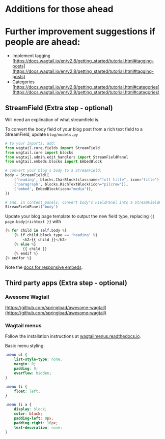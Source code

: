 # Additions for those ahead

# Further improvement suggestions if people are ahead:

- Implement tagging [https://docs.wagtail.io/en/v2.8/getting_started/tutorial.html#tagging-posts](https://docs.wagtail.io/en/v2.8/getting_started/tutorial.html#tagging-posts)
- Categories [https://docs.wagtail.io/en/v2.8/getting_started/tutorial.html#categories](https://docs.wagtail.io/en/v2.8/getting_started/tutorial.html#categories)

## StreamField (Extra step - optional)

Will need an explination of what streamfield is.

To convert the body field of your blog post from a rich text field to a StreamField, update `blog/models.py`

```python lineNumbers=true
# to your imports, add:
from wagtail.core.fields import StreamField
from wagtail.core import blocks
from wagtail.admin.edit_handlers import StreamFieldPanel
from wagtail.embeds.blocks import EmbedBlock

# convert your blog's body to a StreamField:
body = StreamField([
    ('heading', blocks.CharBlock(classname="full title", icon="title")),
    ('paragraph', blocks.RichTextBlock(icon="pilcrow")),
    ('embed', EmbedBlock(icon="media")),
])

# and, in content_panels, convert body's FieldPanel into a StreamFieldPanel:
StreamFieldPanel('body')
```

Update your blog page template to output the new field type, replacing `{{ page.body|richtext }}` with

```python lineNumbers=true
{% for child in self.body %}
    {% if child.block_type == 'heading' %}
        <h2>{{ child }}</h2>
    {% else %}
        {{ child }}
    {% endif %}
{% endfor %}
```

Note the [docs for responsive embeds](http://docs.wagtail.io/en/latest/topics/writing_templates.html?highlight=responsive#responsive-embeds).

## Third party apps (Extra step - optional)

### Awesome Wagtail

[https://github.com/springload/awesome-wagtail](https://github.com/springload/awesome-wagtail)

### Wagtail menus

Follow the installation instructions at [wagtailmenus.readthedocs.io](http://wagtailmenus.readthedocs.io/en/latest/installation.html).

Basic menu styling:

```css
.menu ul {
    list-style-type: none;
    margin: 0;
    padding: 0;
    overflow: hidden;
}

.menu li {
    float: left;
}

.menu li a {
    display: block;
    color: black;
    padding-left: 0px;
    padding-right: 16px;
    text-decoration: none;
}
```